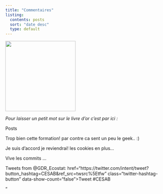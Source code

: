 ```yaml
---
title: "Commentaires"
listing:
  contents: posts
  sort: "date desc"
  type: default
---
```


![](livre.png){width="219"}

*Pour laisser un petit mot sur le livre d'or c'est par ici :*

::: panel-tabset
Posts
:::

Trop bien cette formation! par contre ca sent un peu le geek.. :)

Je suis d'accord je reviendrai! les cookies en plus...


Vive les commits ...


::: panel-tabset
Tweets from @GDR_Ecostat: href="https://twitter.com/intent/tweet?button_hashtag=CESAB&ref_src=twsrc%5Etfw" class="twitter-hashtag-button" data-show-count="false"\>Tweet #CESAB</a>

```{=html}
<script async src="https://platform.twitter.com/widgets.js" charset="utf-8"></script>
```
"
:::
